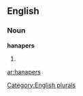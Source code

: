 
==English==

===Noun===
'''hanapers'''

# {{plural of|[[hanaper]]}}

{{anagrams:en/aaehnprs}}
[[Category:English plurals]]

[[ar:hanapers]]